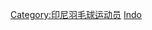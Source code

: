 {{Catnav|頁面分類|人物|職業|各职业印尼人|印尼运动员|印尼羽毛球运动员}}
{{Catnav|頁面分類|人物|各國人物|各国运动员|印尼运动员|印尼羽毛球运动员}}
{{Catnav|頁面分類|人物|各職業人物|运动员|羽毛球運動員|印尼羽毛球运动员}}
{{Catnav|頁面分類|...|球類運動|羽毛球|羽毛球運動員|印尼羽毛球运动员}}

[[Category:印尼羽毛球运动员|Category:印尼羽毛球运动员]]
[[Category:退役羽毛球運動員|Indo]]